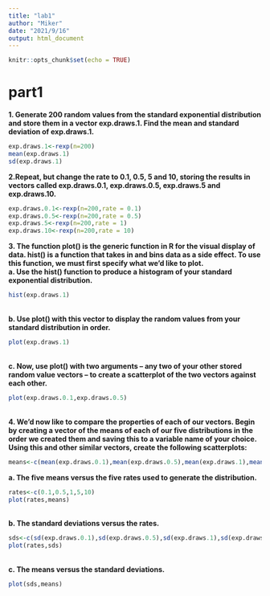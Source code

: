 ```yaml
---
title: "lab1"
author: "Miker"
date: "2021/9/16"
output: html_document
---
```


```r
knitr::opts_chunk$set(echo = TRUE)
```

# part1
**1. Generate 200 random values from the standard exponential distribution and store them in a vector exp.draws.1. Find the mean and standard deviation of exp.draws.1.**
```r
exp.draws.1<-rexp(n=200)
mean(exp.draws.1)
sd(exp.draws.1)
```

  **2.Repeat, but change the rate to 0.1, 0.5, 5 and 10, storing the results in vectors called exp.draws.0.1, exp.draws.0.5, exp.draws.5 and exp.draws.10.**
```r
exp.draws.0.1<-rexp(n=200,rate = 0.1)
exp.draws.0.5<-rexp(n=200,rate = 0.5)
exp.draws.5<-rexp(n=200,rate = 1)
exp.draws.10<-rexp(n=200,rate = 10)
```
  **3. The function plot() is the generic function in R for the visual display of data. hist() is a function that takes in and bins data as a side effect. To use this function, we must first specify what we’d like to plot.**    
  **a. Use the hist() function to produce a histogram of your standard exponential distribution.**
```r
hist(exp.draws.1)
```
<br/>**b. Use plot() with this vector to display the random values from your standard distribution in order.**
```r
plot(exp.draws.1)
```
<br/>**c. Now, use plot() with two arguments – any two of your other stored random value vectors – to create a scatterplot of the two vectors against each other.**
```r
plot(exp.draws.0.1,exp.draws.0.5)
```
<br/>**4. We’d now like to compare the properties of each of our vectors. Begin by creating a vector of the means of each of our five distributions in the order we created them and saving this to a variable name of your choice. Using this and other similar vectors, create the following scatterplots:**
```r
means<-c(mean(exp.draws.0.1),mean(exp.draws.0.5),mean(exp.draws.1),mean(exp.draws.5),mean(exp.draws.10))
```
  **a. The five means versus the five rates used to generate the distribution.**
```r
rates<-c(0.1,0.5,1,5,10)
plot(rates,means)
```
<br/>**b. The standard deviations versus the rates.**
```r
sds<-c(sd(exp.draws.0.1),sd(exp.draws.0.5),sd(exp.draws.1),sd(exp.draws.5),sd(exp.draws.10))
plot(rates,sds)
```
<br/>**c. The means versus the standard deviations. **
```r
plot(sds,means)
```